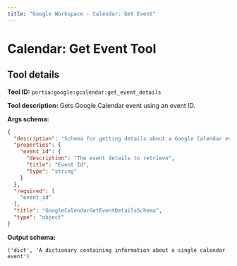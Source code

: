 ```yaml
---
title: "Google Workspace - Calendar: Get Event"
---
```

<!-- WARNING: This file is auto-generated by generate_tool_docs.py. Do not edit manually. -->


# Calendar: Get Event Tool

<Intro />

## Tool details
**Tool ID:** `portia:google:gcalendar:get_event_details`

**Tool description:** Gets Google Calendar event using an event ID.

**Args schema:**
```json
{
  "description": "Schema for getting details about a Google Calendar event.",
  "properties": {
    "event_id": {
      "description": "The event details to retrieve",
      "title": "Event Id",
      "type": "string"
    }
  },
  "required": [
    "event_id"
  ],
  "title": "GoogleCalendarGetEventDetailsSchema",
  "type": "object"
}
```

**Output schema:**
```
('dict', 'A dictionary containing information about a single calendar event')
```
